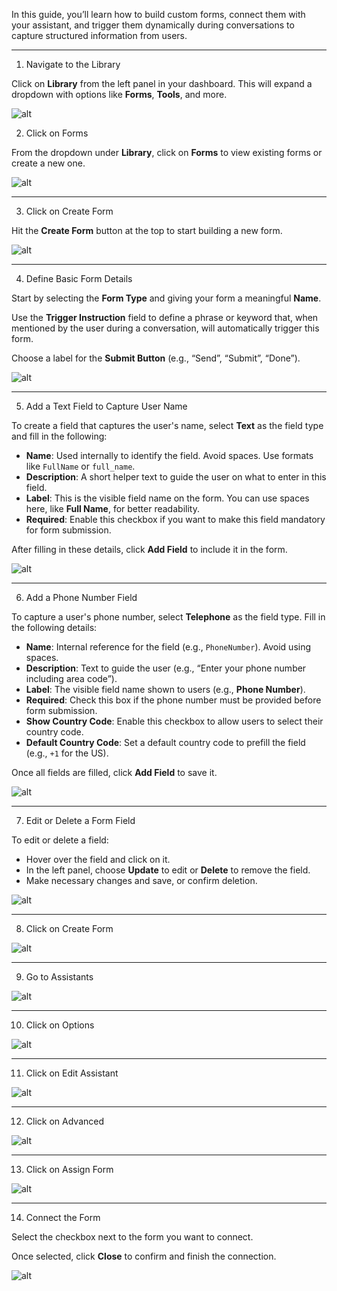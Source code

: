 In this guide, you’ll learn how to build custom forms, connect them with your assistant, and trigger them dynamically during conversations to capture structured information from users.

---
1.  Navigate to the Library

Click on **Library** from the left panel in your dashboard. This will expand a dropdown with options like **Forms**, **Tools**, and more.

![alt](images/form/1.webp)

2.  Click on Forms

From the dropdown under **Library**, click on **Forms** to view existing forms or create a new one.

![alt](images/form/2.webp)

---

3.  Click on Create Form

Hit the **Create Form** button at the top to start building a new form.

![alt](images/form/3.png)

---

4.  Define Basic Form Details

Start by selecting the **Form Type** and giving your form a meaningful **Name**.

Use the **Trigger Instruction** field to define a phrase or keyword that, when mentioned by the user during a conversation, will automatically trigger this form.

Choose a label for the **Submit Button** (e.g., “Send”, “Submit”, “Done”).

![alt](images/form/4.png)

---

5.  Add a Text Field to Capture User Name

To create a field that captures the user's name, select **Text** as the field type and fill in the following:

- **Name**: Used internally to identify the field. Avoid spaces. Use formats like `FullName` or `full_name`.
- **Description**: A short helper text to guide the user on what to enter in this field.
- **Label**: This is the visible field name on the form. You can use spaces here, like **Full Name**, for better readability.
- **Required**: Enable this checkbox if you want to make this field mandatory for form submission.

After filling in these details, click **Add Field** to include it in the form.

![alt](images/form/5.png)

---

6.  Add a Phone Number Field

To capture a user's phone number, select **Telephone** as the field type. Fill in the following details:

- **Name**: Internal reference for the field (e.g., `PhoneNumber`). Avoid using spaces.
- **Description**: Text to guide the user (e.g., “Enter your phone number including area code”).
- **Label**: The visible field name shown to users (e.g., **Phone Number**).
- **Required**: Check this box if the phone number must be provided before form submission.
- **Show Country Code**: Enable this checkbox to allow users to select their country code.
- **Default Country Code**: Set a default country code to prefill the field (e.g., `+1` for the US).

Once all fields are filled, click **Add Field** to save it.

![alt](images/form/6.png)

---

7.  Edit or Delete a Form Field

To edit or delete a field:

- Hover over the field and click on it.
- In the left panel, choose **Update** to edit or **Delete** to remove the field.
- Make necessary changes and save, or confirm deletion.

![alt](images/form/7.png)

---

8.  Click on Create Form

![alt](images/form/8.png)

---

9.  Go to Assistants

![alt](images/form/9.png)

---

10. Click on Options

![alt](images/form/10.png)

---

11.  Click on Edit Assistant

![alt](images/form/11.png)

---

12.  Click on Advanced

![alt](images/form/12.png)

---

13.  Click on Assign Form

![alt](images/form/13.png)

---

14.  Connect the Form

Select the checkbox next to the form you want to connect.

Once selected, click **Close** to confirm and finish the connection.

![alt](images/form/14.png)
